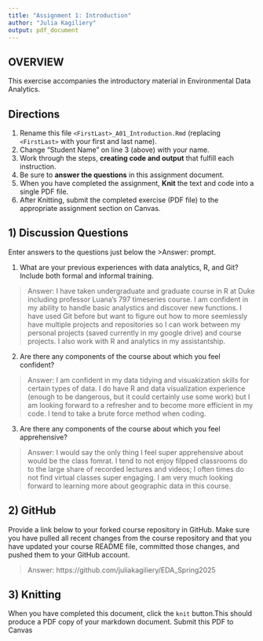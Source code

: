 ```yaml
---
title: "Assignment 1: Introduction"
author: "Julia Kagiliery"
output: pdf_document
---
```


## OVERVIEW

This exercise accompanies the introductory material in Environmental Data Analytics. 

## Directions
1.  Rename this file `<FirstLast>_A01_Introduction.Rmd` (replacing `<FirstLast>` with your first and last name).
2.  Change "Student Name" on line 3 (above) with your name.
3.  Work through the steps, **creating code and output** that fulfill each instruction.
4.  Be sure to **answer the questions** in this assignment document.
5.  When you have completed the assignment, **Knit** the text and code into a single PDF file.
6.  After Knitting, submit the completed exercise (PDF file) to the appropriate assignment section on Canvas.


## 1) Discussion Questions
Enter answers to the questions just below the >Answer: prompt.

1. What are your previous experiences with data analytics, R, and Git? Include both formal and informal training.

> Answer: I have taken undergraduate and graduate course in R at Duke including professor Luana's 797 timeseries course. I am confident in my ability to handle basic analystics and discover new functions. I have used Git before but want to figure out how to more seemlessly have multiple projects and repositories so I can work between my personal projects (saved currently in my google drive) and course projects. I also work with R and analytics in my assistantship.

2. Are there any components of the course about which you feel confident?

> Answer: I am confident in my data tidying and visuakization skills for certain types of data. I do have R and data visualization experience (enough to be dangerous, but it could certainly use some work) but I am looking forward to a refresher and to become more efficient in my code. I tend to take a brute force method when coding. 

3. Are there any components of the course about which you feel apprehensive?

> Answer: I would say the only thing I feel super apprehensive about would be the class fomrat. I tend to not enjoy filpped classrooms do to the large share of recorded lectures and videos; I often times do not find virtual classes super engaging. I am very much looking forward to learning more about geographic data in this course.  


## 2) GitHub

Provide a link below to your forked course repository in GitHub. Make sure you have pulled all recent changes from the course repository and that you have updated your course README file, committed those changes, and pushed them to your GitHub account. 

> Answer: https://github.com/juliakagiliery/EDA_Spring2025

## 3) Knitting
When you have completed this document, click the `knit` button.This should produce a PDF copy of your markdown document. Submit this PDF to Canvas 
